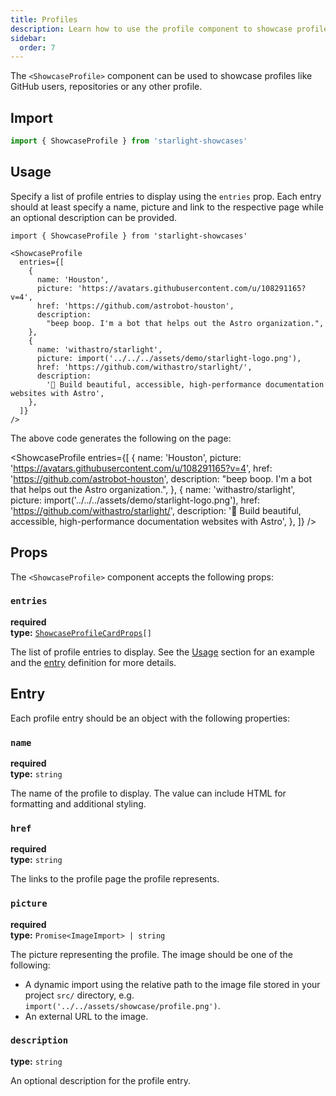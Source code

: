 ```yaml
---
title: Profiles
description: Learn how to use the profile component to showcase profiles including a name, description, picture and link.
sidebar:
  order: 7
---
```


The `<ShowcaseProfile>` component can be used to showcase profiles like GitHub users, repositories or any other profile.

## Import

```js
import { ShowcaseProfile } from 'starlight-showcases'
```

## Usage

Specify a list of profile entries to display using the `entries` prop.
Each entry should at least specify a name, picture and link to the respective page while an optional description can be provided.

```mdx title="src/content/docs/showcase.mdx"
import { ShowcaseProfile } from 'starlight-showcases'

<ShowcaseProfile
  entries={[
    {
      name: 'Houston',
      picture: 'https://avatars.githubusercontent.com/u/108291165?v=4',
      href: 'https://github.com/astrobot-houston',
      description:
        "beep boop. I'm a bot that helps out the Astro organization.",
    },
    {
      name: 'withastro/starlight',
      picture: import('../../../assets/demo/starlight-logo.png'),
      href: 'https://github.com/withastro/starlight/',
      description:
        '🌟 Build beautiful, accessible, high-performance documentation websites with Astro',
    },
  ]}
/>
```

The above code generates the following on the page:


<ShowcaseProfile
  entries={[
    {
      name: 'Houston',
      picture: 'https://avatars.githubusercontent.com/u/108291165?v=4',
      href: 'https://github.com/astrobot-houston',
      description:
        "beep boop. I'm a bot that helps out the Astro organization.",
    },
    {
      name: 'withastro/starlight',
      picture: import('../../../assets/demo/starlight-logo.png'),
      href: 'https://github.com/withastro/starlight/',
      description:
        '🌟 Build beautiful, accessible, high-performance documentation websites with Astro',
    },
  ]}
/>

## Props

The `<ShowcaseProfile>` component accepts the following props:

### `entries`

**required**  
**type:** <code><a href="#entry">ShowcaseProfileCardProps</a>[]</code>

The list of profile entries to display.
See the [Usage](#usage) section for an example and the [entry](#entry) definition for more details.

## Entry

Each profile entry should be an object with the following properties:

### `name`

**required**  
**type:** `string`

The name of the profile to display.
The value can include HTML for formatting and additional styling.

### `href`

**required**  
**type:** `string`

The links to the profile page the profile represents.

### `picture`

**required**  
**type:** `Promise<ImageImport> | string`

The picture representing the profile.
The image should be one of the following:

- A dynamic import using the relative path to the image file stored in your project `src/` directory, e.g. `import('../../assets/showcase/profile.png')`.
- An external URL to the image.

### `description`

**type:** `string`

An optional description for the profile entry.
